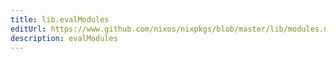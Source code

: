 ```yaml
---
title: lib.evalModules
editUrl: https://www.github.com/nixos/nixpkgs/blob/master/lib/modules.nix#L73C17
description: evalModules
---
```




<LinkCard
    title="Contribute Now!"
    description="API Documentation is done in our source code"
    href="https://www.github.com/nixos/nixpkgs/blob/master/lib/modules.nix#L73C17"
/>

